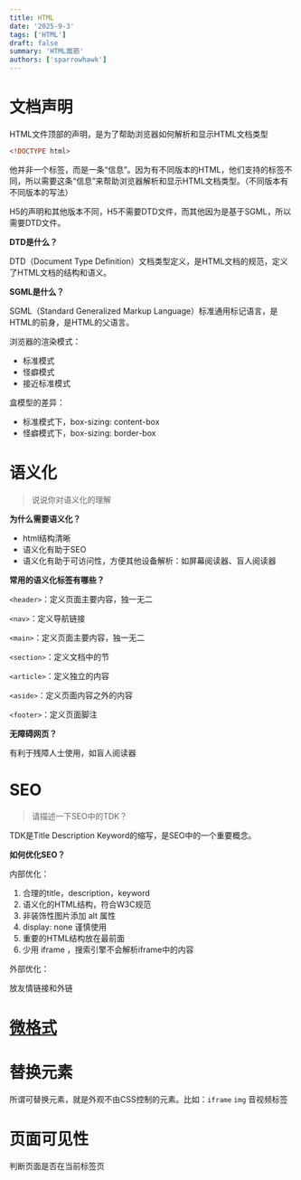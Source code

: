 ```yaml
---
title: HTML
date: '2025-9-3'
tags: ['HTML']
draft: false
summary: 'HTML面筋'
authors: ['sparrowhawk']
---
```


# 文档声明

HTML文件顶部的声明，是为了帮助浏览器如何解析和显示HTML文档类型

```html
<!DOCTYPE html>
```

他并非一个标签，而是一条“信息”。因为有不同版本的HTML，他们支持的标签不同，所以需要这条“信息”来帮助浏览器解析和显示HTML文档类型。（不同版本有不同版本的写法）

H5的声明和其他版本不同，H5不需要DTD文件，而其他因为是基于SGML，所以需要DTD文件。

**DTD是什么？**

DTD（Document Type Definition）文档类型定义，是HTML文档的规范，定义了HTML文档的结构和语义。

**SGML是什么？**

SGML（Standard Generalized Markup Language）标准通用标记语言，是HTML的前身，是HTML的父语言。

浏览器的渲染模式：
* 标准模式
* 怪癖模式
* 接近标准模式

盒模型的差异：
- 标准模式下，box-sizing: content-box
- 怪癖模式下，box-sizing: border-box

# 语义化

> 说说你对语义化的理解

**为什么需要语义化？**
- html结构清晰
- 语义化有助于SEO
- 语义化有助于可访问性，方便其他设备解析：如屏幕阅读器、盲人阅读器

**常用的语义化标签有哪些？**


`<header>`：定义页面主要内容，独一无二

`<nav>`：定义导航链接

`<main>`：定义页面主要内容，独一无二

`<section>`：定义文档中的节

`<article>`：定义独立的内容

`<aside>`：定义页面内容之外的内容

`<footer>`：定义页面脚注

**无障碍网页？**

有利于残障人士使用，如盲人阅读器

# SEO 
> 请描述一下SEO中的TDK？

TDK是Title Description Keyword的缩写，是SEO中的一个重要概念。

**如何优化SEO？**

内部优化：

1. 合理的title，description，keyword
2. 语义化的HTML结构，符合W3C规范
3. 非装饰性图片添加 alt 属性
4. display: none 谨慎使用
5. 重要的HTML结构放在最前面
6. 少用 iframe ，搜索引擎不会解析iframe中的内容

外部优化：

放友情链接和外链

# [微格式](https://developer.mozilla.org/zh-CN/docs/Web/HTML/Guides/Microformats)

# 替换元素

所谓可替换元素，就是外观不由CSS控制的元素。比如：`iframe` `img` 音视频标签

# 页面可见性

判断页面是否在当前标签页